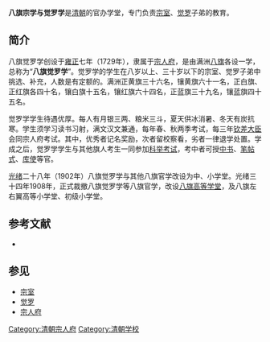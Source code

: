 '''八旗宗学与觉罗学'''是[[清朝|清朝]]的官办学堂，专门负责[[清朝宗室|宗室]]、[[觉罗|觉罗]]子弟的教育。

==简介==
八旗觉罗学创设于[[雍正|雍正]]七年（1729年），隶属于[[宗人府|宗人府]]，是由满洲[[八旗|八旗]]各设一学，总称为“'''八旗觉罗学'''”。觉罗学的学生在八岁以上、三十岁以下的宗室、觉罗子弟中挑选、补充，人数是有定额的。满洲正黄旗三十六名，镶黄旗六十一名，正白旗、正红旗各四十名，镶白旗十五名，镶红旗六十四名，正蓝旗三十九名，镶蓝旗四十五名。

觉罗学学生待遇优厚。每人有月银三两、粮米三斗，夏天供冰消暑、冬天有炭抗寒。学生须学习读书习射，满文汉文兼通，每年春、秋两季考试，每三年[[钦差大臣|钦差大臣]]会同宗人府考试。其中，优秀者记名奖励，次者留校察看，劣者一律退学处置。学成之后，觉罗学学生与其他旗人考生一同参加[[科举考试|科举考试]]，考中者可授[[中书|中书]]、[[笔帖式|笔帖式]]、[[库使|库使]]等官。

[[光绪|光绪]]二十八年（1902年）八旗觉罗学与其他八旗官学改设为中、小学堂。光绪三十四年1908年，正式裁撤八旗觉罗学等八旗官学，改设[[八旗高等学堂|八旗高等学堂]]，及八旗左右翼高等小学堂、初级小学堂。

==参考文献==
<references />
*{{Cite web|url=http://www.lsdag.com/showinfo.asp?info_id=260|title=《八旗觉罗学》|author=中国历史第一档案馆|deadurl=yes|archiveurl=https://web.archive.org/web/20110102014924/http://www.lsdag.com/showinfo.asp?info_id=260|archivedate=2011-01-02|accessdate=2011-02-25}}

==参见==
*[[清朝宗室|宗室]]
*[[觉罗|觉罗]]
*[[宗人府|宗人府]]

[[Category:清朝宗人府|Category:清朝宗人府]]
[[Category:清朝学校|Category:清朝学校]]
